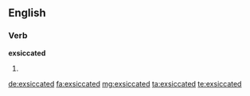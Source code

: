 ==English==

===Verb===
'''exsiccated'''

# {{past of|exsiccate}}

[[de:exsiccated]]
[[fa:exsiccated]]
[[mg:exsiccated]]
[[ta:exsiccated]]
[[te:exsiccated]]